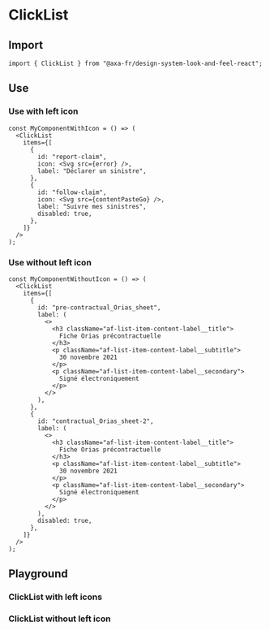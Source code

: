 
<Meta of={ClickListStories} name="ClickList" />

# ClickList

## Import

```tsx
import { ClickList } from "@axa-fr/design-system-look-and-feel-react";
```

## Use

### Use with left icon

```tsx
const MyComponentWithIcon = () => (
  <ClickList
    items={[
      {
        id: "report-claim",
        icon: <Svg src={error} />,
        label: "Déclarer un sinistre",
      },
      {
        id: "follow-claim",
        icon: <Svg src={contentPasteGo} />,
        label: "Suivre mes sinistres",
        disabled: true,
      },
    ]}
  />
);
```

### Use without left icon

```tsx
const MyComponentWithoutIcon = () => (
  <ClickList
    items={[
      {
        id: "pre-contractual_Orias_sheet",
        label: (
          <>
            <h3 className="af-list-item-content-label__title">
              Fiche Orias précontractuelle
            </h3>
            <p className="af-list-item-content-label__subtitle">
              30 novembre 2021
            </p>
            <p className="af-list-item-content-label__secondary">
              Signé électroniquement
            </p>
          </>
        ),
      },
      {
        id: "contractual_Orias_sheet-2",
        label: (
          <>
            <h3 className="af-list-item-content-label__title">
              Fiche Orias précontractuelle
            </h3>
            <p className="af-list-item-content-label__subtitle">
              30 novembre 2021
            </p>
            <p className="af-list-item-content-label__secondary">
              Signé électroniquement
            </p>
          </>
        ),
        disabled: true,
      },
    ]}
  />
);
```

## Playground

### ClickList with left icons

<Canvas of={ClickListStories.ClickListWithIcon} />

<Controls of={ClickListStories.ClickListWithIcon} />

### ClickList without left icon

<Canvas of={ClickListStories.ClickListWithoutIcon} />

<Controls of={ClickListStories.ClickListWithoutIcon} />
